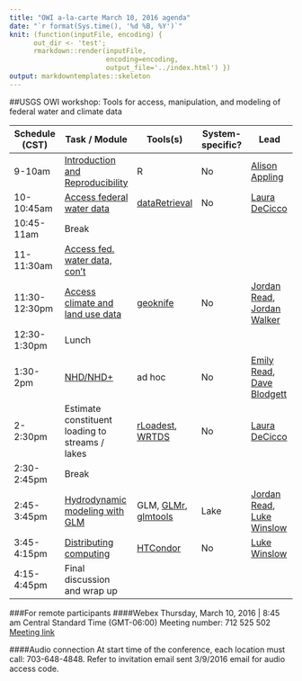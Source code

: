 ```yaml
---
title: "OWI a-la-carte March 10, 2016 agenda"
date: "`r format(Sys.time(), '%d %B, %Y')`"
knit: (function(inputFile, encoding) { 
      out_dir <- 'test';
      rmarkdown::render(inputFile,
                        encoding=encoding, 
                        output_file='../index.html') })
output: markdowntemplates::skeleton
---
```


##USGS OWI workshop: Tools for access, manipulation, and modeling of federal water and climate data


|  Schedule (CST) | Task / Module  | Tools(s)  | System-specific?  | Lead  |   
|---|---|---|---|---|
|  9-10am | [Introduction and Reproducibility](http://usgs-r.github.io/a-la-carte/best_practices.html)  | R  | No  | [Alison Appling](http://cida.usgs.gov/people/aappling.html) |   
|  10-10:45am | [Access federal water data](http://usgs-r.github.io/a-la-carte/dataRetrieval.html)  | [dataRetrieval](https://cran.r-project.org/web/packages/dataRetrieval/index.html)  | No | [Laura DeCicco](http://cida.usgs.gov/people/ldecicco.html)  |   
|  10:45-11am | Break  |   |   |   |   
|  11-11:30am | [Access fed. water data, con't](http://usgs-r.github.io/a-la-carte/dataRetrieval.html)  |   |   |   |   
|  11:30-12:30pm | [Access climate and land use data](http://usgs-r.github.io/a-la-carte/geoknife.html)  | [geoknife](https://cran.r-project.org/web/packages/geoknife/index.html)  | No  | [Jordan Read](http://cida.usgs.gov/people/jread.html), [Jordan Walker](http://cida.usgs.gov/people/jiwalker.html) |   
|  12:30-1:30pm | Lunch  |   |   |   |   
|  1:30-2pm | [NHD/NHD+](http://usgs-r.github.io/a-la-carte/nhd_plus.html) | ad hoc  | No  | [Emily Read](http://cida.usgs.gov/people/eread.html), [Dave Blodgett](http://cida.usgs.gov/people/dblodgett.html)  |   
|  2-2:30pm | Estimate constituent loading to streams / lakes  | [rLoadest](https://github.com/USGS-R/rloadest), [WRTDS](https://cran.r-project.org/web/packages/EGRET/index.html)  | No  | [Laura DeCicco](http://cida.usgs.gov/people/ldecicco.html)  |   
|  2:30-2:45pm | Break  |   |   |   |   
|  2:45-3:45pm | [Hydrodynamic modeling with GLM](http://usgs-r.github.io/a-la-carte/glmtools.html)  | GLM, [GLMr](https://github.com/GLEON/GLMr), [glmtools](https://github.com/USGS-R/glmtools)  | Lake  | [Jordan Read](http://cida.usgs.gov/people/jread.html), [Luke Winslow](http://cida.usgs.gov/people/lwinslow.html)  |   
|  3:45-4:15pm | [Distributing computing](http://usgs-r.github.io/a-la-carte/htcondor.pptx)  | [HTCondor](https://research.cs.wisc.edu/htcondor/)  | No  | [Luke Winslow](http://cida.usgs.gov/people/lwinslow.html) |   
|  4:15-4:45pm | Final discussion and wrap up  |   |   |   |  

###For remote participants
####Webex
Thursday, March 10, 2016 | 8:45 am Central Standard Time (GMT-06:00) 
Meeting number: 712 525 502
[Meeting link](https://usgs.webex.com/usgs/j.php?MTID=m42216ab885b59e2e5f84c155d69c7e7e)

####Audio connection
At start time of the conference, each location must call: 703-648-4848.  Refer to invitation email sent 3/9/2016 email for audio access code.


